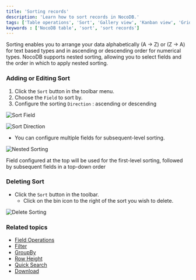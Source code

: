 ```yaml
---
title: 'Sorting records'
description: 'Learn how to sort records in NocoDB.'
tags: ['Table operations', 'Sort', 'Gallery view', 'Kanban view', 'Grid view']
keywords : ['NocoDB table', 'sort', 'sort records']
---
```



Sorting enables you to arrange your data alphabetically (A → Z) or (Z → A) for text based types and in ascending or descending order for numerical types. NocoDB supports nested sorting, allowing you to select fields and the order in which to apply nested sorting. 

### Adding or Editing Sort

1. Click the `Sort` button in the toolbar menu.
2. Choose the `Field` to sort by.
3. Configure the sorting `Direction` : ascending or descending

![Sort Field](/img/v2/table-operations/sort-1.png)

![Sort Direction](/img/v2/table-operations/sort-2.png)

- You can configure multiple fields for subsequent-level sorting.

![Nested Sorting](/img/v2/table-operations/sort-3.png)

<Callout type="info">
    Field configured at the top will be used for the first-level sorting, followed by subsequent fields in a top-down order
</Callout>

### Deleting Sort

- Click the `Sort` button in the toolbar.
  - Click on the bin icon to the right of the sort you wish to delete.

![Delete Sorting](/img/v2/table-operations/sort-4.png)

### Related topics
- [Field Operations](/table-operations/field-operations)
- [Filter](/table-operations/filter)
- [GroupBy](/table-operations/group-by)
- [Row Height](/table-operations/row-height)
- [Quick Search](/table-operations/search)
- [Download](/table-operations/download)